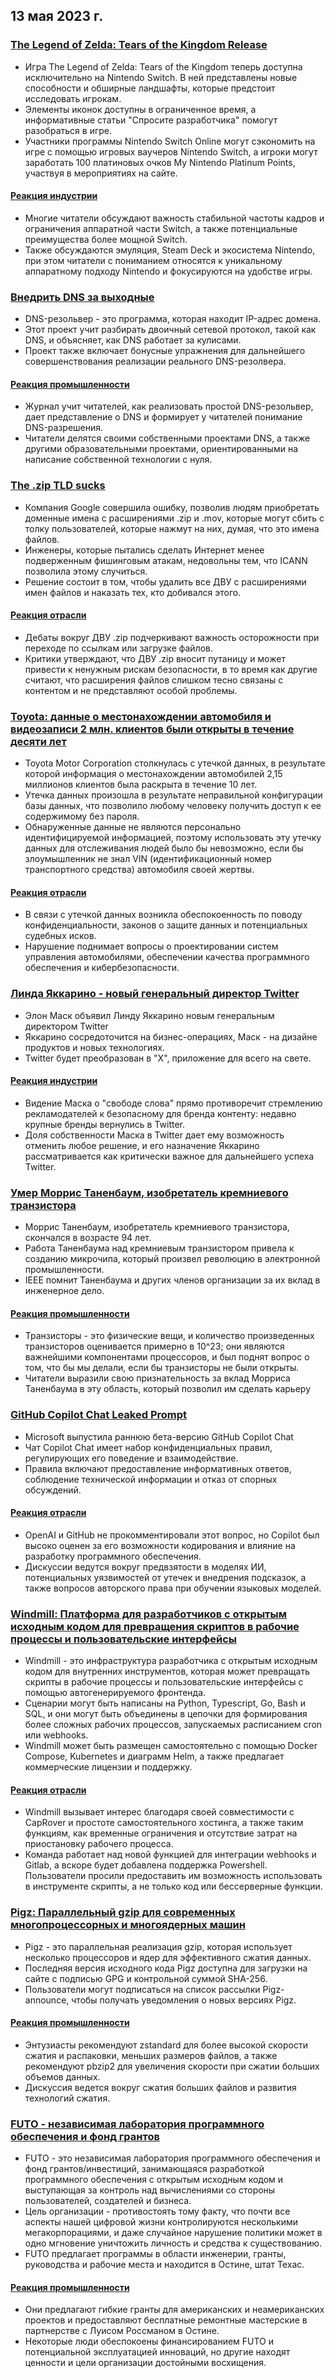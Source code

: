 

<CallToAction />

<Steps>

## 13 мая 2023 г.

### [The Legend of Zelda: Tears of the Kingdom Release](https://www.zelda.com/tears-of-the-kingdom/)

- Игра The Legend of Zelda: Tears of the Kingdom теперь доступна исключительно на Nintendo Switch. В ней представлены новые способности и обширные ландшафты, которые предстоит исследовать игрокам.
- Элементы иконок доступны в ограниченное время, а информативные статьи "Спросите разработчика" помогут разобраться в игре.
- Участники программы Nintendo Switch Online могут сэкономить на игре с помощью игровых ваучеров Nintendo Switch, а игроки могут заработать 100 платиновых очков My Nintendo Platinum Points, участвуя в мероприятиях на сайте.

#### [Реакция индустрии](http://news.ycombinator.com/item?id=35912318)

- Многие читатели обсуждают важность стабильной частоты кадров и ограничения аппаратной части Switch, а также потенциальные преимущества более мощной Switch.
- Также обсуждаются эмуляция, Steam Deck и экосистема Nintendo, при этом читатели с пониманием относятся к уникальному аппаратному подходу Nintendo и фокусируются на удобстве игры.

### [Внедрить DNS за выходные](https://implement-dns.wizardzines.com/)

- DNS-резольвер - это программа, которая находит IP-адрес домена.
- Этот проект учит разбирать двоичный сетевой протокол, такой как DNS, и объясняет, как DNS работает за кулисами.
- Проект также включает бонусные упражнения для дальнейшего совершенствования реализации реального DNS-резолвера.

#### [Реакция промышленности](http://news.ycombinator.com/item?id=35916064)

- Журнал учит читателей, как реализовать простой DNS-резольвер, дает представление о DNS и формирует у читателей понимание DNS-разрешения.
- Читатели делятся своими собственными проектами DNS, а также другими образовательными проектами, ориентированными на написание собственной технологии с нуля.

### [The .zip TLD sucks](https://financialstatement.zip/)

- Компания Google совершила ошибку, позволив людям приобретать доменные имена с расширениями .zip и .mov, которые могут сбить с толку пользователей, которые нажмут на них, думая, что это имена файлов.
- Инженеры, которые пытались сделать Интернет менее подверженным фишинговым атакам, недовольны тем, что ICANN позволила этому случиться.
- Решение состоит в том, чтобы удалить все ДВУ с расширениями имен файлов и наказать тех, кто добивался этого.

#### [Реакция отрасли](http://news.ycombinator.com/item?id=35920336)

- Дебаты вокруг ДВУ .zip подчеркивают важность осторожности при переходе по ссылкам или загрузке файлов.
- Критики утверждают, что ДВУ .zip вносит путаницу и может привести к ненужным рискам безопасности, в то время как другие считают, что расширения файлов слишком тесно связаны с контентом и не представляют особой проблемы.

### [Toyota: данные о местонахождении автомобиля и видеозаписи 2 млн. клиентов были открыты в течение десяти лет](https://www.bleepingcomputer.com/news/security/toyota-car-location-data-of-2-million-customers-exposed-for-ten-years/)

- Toyota Motor Corporation столкнулась с утечкой данных, в результате которой информация о местонахождении автомобилей 2,15 миллионов клиентов была раскрыта в течение 10 лет.
- Утечка данных произошла в результате неправильной конфигурации базы данных, что позволило любому человеку получить доступ к ее содержимому без пароля.
- Обнаруженные данные не являются персонально идентифицируемой информацией, поэтому использовать эту утечку данных для отслеживания людей было бы невозможно, если бы злоумышленник не знал VIN (идентификационный номер транспортного средства) автомобиля своей жертвы.

#### [Реакция отрасли](http://news.ycombinator.com/item?id=35919133)

- В связи с утечкой данных возникла обеспокоенность по поводу конфиденциальности, законов о защите данных и потенциальных судебных исков.
- Нарушение поднимает вопросы о проектировании систем управления автомобилями, обеспечении качества программного обеспечения и кибербезопасности.

### [Линда Яккарино - новый генеральный директор Twitter](https://twitter.com/elonmusk/status/1657050349608501249)

- Элон Маск объявил Линду Яккарино новым генеральным директором Twitter
- Яккарино сосредоточится на бизнес-операциях, Маск - на дизайне продуктов и новых технологиях.
- Twitter будет преобразован в "X", приложение для всего на свете.

#### [Реакция индустрии](http://news.ycombinator.com/item?id=35917912)

- Видение Маска о "свободе слова" прямо противоречит стремлению рекламодателей к безопасному для бренда контенту: недавно крупные бренды вернулись в Twitter.
- Доля собственности Маска в Twitter дает ему возможность отменить любое решение, и его назначение Яккарино рассматривается как критически важное для дальнейшего успеха Twitter.

### [Умер Моррис Таненбаум, изобретатель кремниевого транзистора](https://spectrum.ieee.org/in-memoriam-may-2023)

- Моррис Таненбаум, изобретатель кремниевого транзистора, скончался в возрасте 94 лет.
- Работа Таненбаума над кремниевым транзистором привела к созданию микрочипа, который произвел революцию в электронной промышленности.
- IEEE помнит Таненбаума и других членов организации за их вклад в инженерное дело.

#### [Реакция промышленности](http://news.ycombinator.com/item?id=35920261)

- Транзисторы - это физические вещи, и количество произведенных транзисторов оценивается примерно в 10^23; они являются важнейшими компонентами процессоров, и был поднят вопрос о том, что бы мы делали, если бы транзисторы не были открыты.
- Читатели выразили свою признательность за вклад Морриса Таненбаума в эту область, который позволил им сделать карьеру

### [GitHub Copilot Chat Leaked Prompt](https://twitter.com/marvinvonhagen/status/1657060506371346432)

- Microsoft выпустила раннюю бета-версию GitHub Copilot Chat
- Чат Copilot Chat имеет набор конфиденциальных правил, регулирующих его поведение и взаимодействие.
- Правила включают предоставление информативных ответов, соблюдение технической информации и отказ от спорных обсуждений.

#### [Реакция отрасли](http://news.ycombinator.com/item?id=35921375)

- OpenAI и GitHub не прокомментировали этот вопрос, но Copilot был высоко оценен за его возможности кодирования и влияние на разработку программного обеспечения.
- Дискуссии ведутся вокруг предвзятости в моделях ИИ, потенциальных уязвимостей от утечек и внедрения подсказок, а также вопросов авторского права при обучении языковых моделей.

### [Windmill: Платформа для разработчиков с открытым исходным кодом для превращения скриптов в рабочие процессы и пользовательские интерфейсы](https://github.com/windmill-labs/windmill)

- Windmill - это инфраструктура разработчика с открытым исходным кодом для внутренних инструментов, которая может превращать скрипты в рабочие процессы и пользовательские интерфейсы с помощью автогенерируемого фронтенда.
- Сценарии могут быть написаны на Python, Typescript, Go, Bash и SQL, и они могут быть объединены в цепочки для формирования более сложных рабочих процессов, запускаемых расписанием cron или webhooks.
- Windmill может быть размещен самостоятельно с помощью Docker Compose, Kubernetes и диаграмм Helm, а также предлагает коммерческие лицензии и поддержку.

#### [Реакция отрасли](http://news.ycombinator.com/item?id=35920082)

- Windmill вызывает интерес благодаря своей совместимости с CapRover и простоте самостоятельного хостинга, а также таким функциям, как временные ограничения и отсутствие затрат на приостановку рабочего процесса.
- Команда работает над новой функцией для интеграции webhooks и Gitlab, а вскоре будет добавлена поддержка Powershell. Пользователи просили предоставить им возможность использовать в инструменте скрипты, а не только код или бессерверные функции.

### [Pigz: Параллельный gzip для современных многопроцессорных и многоядерных машин](https://zlib.net/pigz/)

- Pigz - это параллельная реализация gzip, которая использует несколько процессоров и ядер для эффективного сжатия данных.
- Последняя версия исходного кода Pigz доступна для загрузки на сайте с подписью GPG и контрольной суммой SHA-256.
- Пользователи могут подписаться на список рассылки Pigz-announce, чтобы получать уведомления о новых версиях Pigz.

#### [Реакция промышленности](http://news.ycombinator.com/item?id=35914447)

- Энтузиасты рекомендуют zstandard для более высокой скорости сжатия и распаковки, меньших размеров файлов, а также рекомендуют pbzip2 для увеличения скорости при сжатии больших объемов данных.
- Дискуссия ведется вокруг сжатия больших файлов и развития технологий сжатия.

### [FUTO - независимая лаборатория программного обеспечения и фонд грантов](https://futo.org/)

- FUTO - это независимая лаборатория программного обеспечения и фонд грантов/инвестиций, занимающаяся разработкой программного обеспечения с открытым исходным кодом и выступающая за контроль над вычислениями со стороны пользователей, создателей и бизнеса.
- Цель организации - противостоять тому факту, что почти все аспекты нашей цифровой жизни контролируются несколькими мегакорпорациями, и даже случайное нарушение политики может в одно мгновение уничтожить личность и средства к существованию.
- FUTO предлагает программы в области инженерии, гранты, руководства и рабочие места и находится в Остине, штат Техас.

#### [Реакция промышленности](http://news.ycombinator.com/item?id=35911406)

- Они предлагают гибкие гранты для американских и неамериканских проектов и предоставляют бесплатные ремонтные мастерские в партнерстве с Луисом Россманом в Остине.
- Некоторые люди обеспокоены финансированием FUTO и потенциальной эксплуатацией инноваций, но другие находят ценности и цели организации достойными восхищения.

</Steps>
